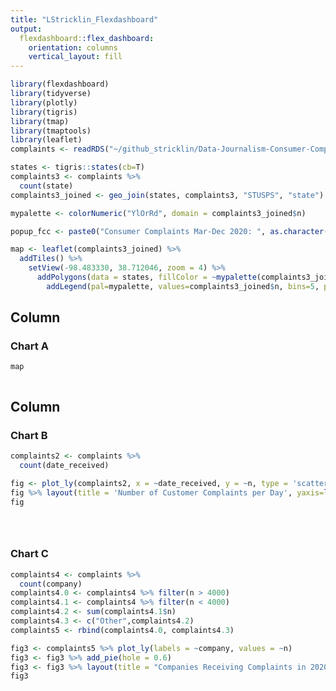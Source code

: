 ```yaml
---
title: "LStricklin_Flexdashboard"
output: 
  flexdashboard::flex_dashboard:
    orientation: columns
    vertical_layout: fill
---
```


```r
library(flexdashboard)
library(tidyverse)
library(plotly)
library(tigris)
library(tmap)
library(tmaptools)
library(leaflet)
complaints <- readRDS("~/github_stricklin/Data-Journalism-Consumer-Complaints/complaints.rds")

states <- tigris::states(cb=T)
complaints3 <- complaints %>%
  count(state)
complaints3_joined <- geo_join(states, complaints3, "STUSPS", "state")

mypalette <- colorNumeric("YlOrRd", domain = complaints3_joined$n)

popup_fcc <- paste0("Consumer Complaints Mar-Dec 2020: ", as.character(complaints3_joined$n))

map <- leaflet(complaints3_joined) %>% 
  addTiles() %>% 
    setView(-98.483330, 38.712046, zoom = 4) %>% 
      addPolygons(data = states, fillColor = ~mypalette(complaints3_joined$n), fillOpacity = 0.9, weight = 0.2, smoothFactor = 0.2, label = popup_fcc) %>% 
        addLegend(pal=mypalette, values=complaints3_joined$n, bins=5, position="bottomright", title="Consumer Complaints Mar-Dec 2020", labFormat=labelFormat(digits=0))
```

Column {data-width=650}
-----------------------------------------------------------------------

### Chart A

```r

map



```

Column {data-width=350}
-----------------------------------------------------------------------

### Chart B

```r

complaints2 <- complaints %>%
  count(date_received)

fig <- plot_ly(complaints2, x = ~date_received, y = ~n, type = 'scatter', mode = 'lines')
fig %>% layout(title = 'Number of Customer Complaints per Day', yaxis=list(title = 'Date Received'), xaxis = list(title='Number of Complaints'))
fig





```

### Chart C

```r

complaints4 <- complaints %>%
  count(company)
complaints4.0 <- complaints4 %>% filter(n > 4000)
complaints4.1 <- complaints4 %>% filter(n < 4000)
complaints4.2 <- sum(complaints4.1$n)
complaints4.3 <- c("Other",complaints4.2)
complaints5 <- rbind(complaints4.0, complaints4.3)

fig3 <- complaints5 %>% plot_ly(labels = ~company, values = ~n)
fig3 <- fig3 %>% add_pie(hole = 0.6)
fig3 <- fig3 %>% layout(title = "Companies Receiving Complaints in 2020", showlegend = F, xaxis = list(showgrid = FALSE, zerloine = FALSE, showticklabels = FALSE), yaxis = list(showgrid = FALSE, zerloine = FALSE, showticklabels = FALSE))
fig3

```

